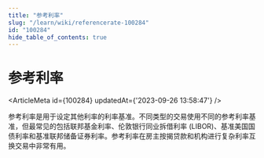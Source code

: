 ```yaml
---
title: "参考利率"
slug: "/learn/wiki/referencerate-100284"
id: "100284"
hide_table_of_contents: true
---
```



# 参考利率

<ArticleMeta id={100284} updatedAt={'2023-09-26 13:58:47'} />
<div className='border-solid border-b border-t-0 my-4 border-[var(--ifm-color-gray-300)]' />

参考利率是用于设定其他利率的利率基准。不同类型的交易使用不同的参考利率基准，但最常见的包括联邦基金利率、伦敦银行同业拆借利率 (LIBOR)、基准美国国债利率和基准联邦储备证券利率。参考利率在房主按揭贷款和机构进行复杂利率互换交易中非常有用。
